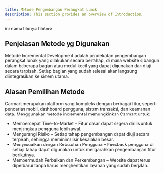 ```yaml
---
title: Metode Pengembangan Perangkat Lunak
description: This section provides an overview of Introduction.
---
```

ini nama filenya filetree

## Penjelasan Metode yg Digunakan 

Metode Incremental Development adalah pendekatan pengembangan perangkat lunak yang dilakukan secara bertahap, di mana website
dibangun dalam beberapa bagian atau modul kecil yang dapat digunakan dan diuji secara terpisah. Setiap bagian yang sudah selesai
akan langsung diintegrasikan ke sistem utama.

## Alasan Pemilihan Metode

Carmart merupakan platform yang kompleks dengan berbagai fitur, seperti pencarian mobil, dashboard pengguna, sistem transaksi, dan keamanan data. Menggunakan metode incremental memungkinkan Carmart untuk:

- Mempercepat Time-to-Market – Fitur dasar dapat segera dirilis untuk menjangkau pengguna lebih awal.
- Mengurangi Risiko – Setiap tahap pengembangan dapat diuji secara terpisah, sehingga meminimalisir kesalahan besar.
- Menyesuaikan dengan Kebutuhan Pengguna – Feedback pengguna di setiap tahap dapat digunakan untuk mengarahkan pengembangan fitur berikutnya.
- Mempermudah Perbaikan dan Perkembangan – Website dapat terus diperbarui tanpa harus menghentikan layanan yang sudah berjalan..
